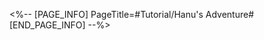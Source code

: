 <%-- [PAGE_INFO]
PageTitle=#Tutorial/Hanu's Adventure#
[END_PAGE_INFO] --%>
{{Tutorial
|sort      = 606001
|title     = Hanu's Adventure
|subtitle  = 
|type      = 
|about     = 
|image1    = Tutorial Hanu's Adventure 1.png{{subst:void|<!--$UPLOAD:<<SpriteOutput/TutorialPic/TutorialPage_606001.png>-<Tutorial Hanu's Adventure 1.png>-<Tutorial Files>>-->}}
|text1     = Sometimes, you can find heavy items at high places that Hanu can drop. If they fall on the heads of Boss Stone's lackeys, you can temporarily disable them.
}}